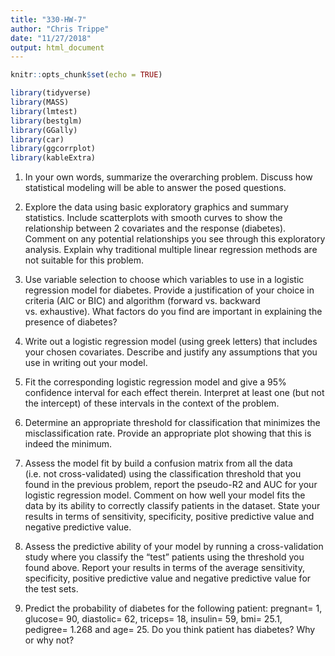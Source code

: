 ```yaml
---
title: "330-HW-7"
author: "Chris Trippe"
date: "11/27/2018"
output: html_document
---
```


```r
knitr::opts_chunk$set(echo = TRUE)
```
```r
library(tidyverse)
library(MASS)
library(lmtest)
library(bestglm)
library(GGally)
library(car)
library(ggcorrplot)
library(kableExtra)
```

1. In your own words, summarize the overarching problem. Discuss how statistical modeling will be able to answer the posed questions.

2. Explore the data using basic exploratory graphics and summary statistics. Include scatterplots with smooth curves to show the relationship between 2 covariates and the response (diabetes). Comment on any potential relationships you see through this exploratory analysis. Explain why traditional multiple linear regression methods are not suitable for this problem.

3. Use variable selection to choose which variables to use in a logistic regression model for diabetes. Provide a justification of your choice in criteria (AIC or BIC) and algorithm (forward vs. backward vs. exhaustive). What factors do you find are important in explaining the presence of diabetes?

4. Write out a logistic regression model (using greek letters) that includes your chosen covariates. Describe and justify any assumptions that you use in writing out your model.

5. Fit the corresponding logistic regression model and give a 95% confidence interval for each effect therein. Interpret at least one (but not the intercept) of these intervals in the context of the problem.

6. Determine an appropriate threshold for classification that minimizes the misclassification rate. Provide an appropriate plot showing that this is indeed the minimum.

7. Assess the model fit by build a confusion matrix from all the data (i.e. not cross-validated) using the classification threshold that you found in the previous problem, report the pseudo-R2 and AUC for your logistic regression model. Comment on how well your model fits the data by its ability to correctly classify patients in the dataset. State your results in terms of sensitivity, specificity, positive predictive value and negative predictive value.

8. Assess the predictive ability of your model by running a cross-validation study where you classify the “test” patients using the threshold you found above. Report your results in terms of the average sensitivity, specificity, positive predictive value and negative predictive value for the test sets.

9. Predict the probability of diabetes for the following patient: pregnant= 1, glucose= 90, diastolic= 62, triceps= 18, insulin= 59, bmi= 25.1, pedigree= 1.268 and age= 25. Do you think patient has diabetes? Why or why not?
